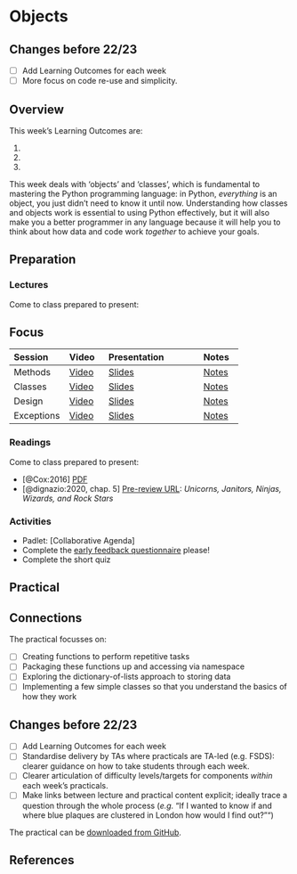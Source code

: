# Objects

::: {.callout-warning}
## Changes before 22/23

- [ ] Add Learning Outcomes for each week
- [ ] More focus on code re-use and simplicity.

:::

## Overview

::: {.callout-important}
This week's Learning Outcomes are:

1. 
2. 
3. 
::: 

This week deals with 'objects' and 'classes', which is fundamental to mastering the Python programming language: in Python, *everything* is an object, you just didn't need to know it until now. Understanding how classes and objects work is essential to using Python effectively, but it will also make you a better programmer in any language because it will help you to think about how data and code work _together_ to achieve your goals. 

## Preparation

### Lectures

Come to class prepared to present:

::: {.callout-tip}
## Focus

:::

| Session | Video | Presentation | Notes |
| :------ | :---- | :----------- | :---- |
| Methods | [Video]({{< var vids.methods >}}) | [Slides](../lectures/4.1-Methods.qmd) | [Notes]() |
| Classes | [Video]({{< var vids.classes >}}) | [Slides](../lectures/4.2-Classes.qmd) | [Notes]() |
| Design | [Video]({{< var vids.design >}}) | [Slides](../lectures/4.3-Design.qmd) | [Notes]() |
| Exceptions | [Video]({{< var vids.exceptions >}}) | [Slides](../lectures/4.4-Errors.qmd) | [Notes]() |

### Readings

Come to class prepared to present:

- [@Cox:2016] [PDF](http://insideairbnb.com/reports/how-airbnbs-data-hid-the-facts-in-new-york-city.pdf)
- [@dignazio:2020, chap. 5] [Pre-review URL](https://bookbook.pubpub.org/pub/fcshwhq6): *Unicorns, Janitors, Ninjas, Wizards, and Rock Stars*

### Activities

- Padlet: [Collaborative Agenda]
- Complete the [early feedback questionnaire](https://moodle.ucl.ac.uk/mod/questionnaire/view.php?id=2429914) please!
- Complete the short quiz

## Practical

::: {.callout-tip}
## Connections

The practical focusses on:

- [ ] Creating functions to perform repetitive tasks
- [ ] Packaging these functions up and accessing via namespace 
- [ ] Exploring the dictionary-of-lists approach to storing data
- [ ] Implementing a few simple classes so that you understand the basics of how they work

::: 

:::{.callout-warning}
## Changes before 22/23

- [ ] Add Learning Outcomes for each week
- [ ] Standardise delivery by TAs where practicals are TA-led (e.g. FSDS): clearer guidance on how to take students through each week.
- [ ] Clearer articulation of difficulty levels/targets for components *within* each week's practicals.
- [ ] Make links between lecture and practical content explicit; ideally trace a question through the whole process (*e.g.* "If I wanted to know if and where blue plaques are clustered in London how would I find out?"")

:::

The practical can be [downloaded from GitHub]({{< var module.raw >}}practicals/Practical-04-Objects.ipynb).

## References